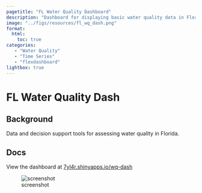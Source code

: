 ```yaml
---
pagetitle: "FL Water Quality Dashboard"
description: "Dashboard for displaying basic water quality data in Florida."
image: "../figs/resources/fl_wq_dash.png"
format: 
  html: 
    toc: true
categories: 
   - "Water Quality"
   - "Time Series"
   - "flexdashboard"
lightbox: true
---
```


# FL Water Quality Dash {.unnumbered}

## Background

Data and decision support tools for assessing water quality in Florida.

## Docs

View the dashboard at [7yl4r.shinyapps.io/wq-dash](https://7yl4r.shinyapps.io/wq-dash/
){target="_blank"}

![screenshot](../figs/resources/fl_wq_dash.png)


